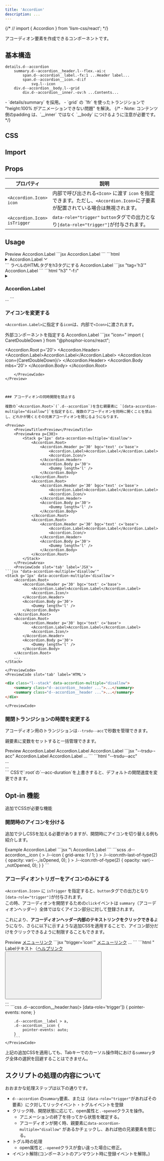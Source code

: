 ```yaml
---
title: 'Accordion'
description: ...
---
```



{/* // import { Accordion } from 'lism-css/react'; */}

アコーディオン要素を作成できるコンポーネントです。


## 基本構造
```pug
details.d--accordion
	summary.d--accordion__header.l--flex.-ai:c
		span.d--accordion__label.-fx:1 ...Header label...
		span.d--accordion__icon.-d:if
			svg.l--icon
	div.d--accordion__body.l--grid
		div.d--accordion__inner.-ov:h ...Contents...
```

<Note title='実装方法について' type='info'>
- `details/summary` を採用。
- `grid` の `1fr` を使ったトランジションで "height:100% がアニメーションできない問題" を解決。
	{/* - Note: コンテンツ側のpadding は、`__inner` ではなく `__body` につけるように注意が必要です。 */}
</Note>


## CSS

<EmbedCode dirPath='packages/lism-css' srcPath='src/components/Accordion/style.scss' />



## Import

<ImportPackage component='Accordion' script='accordion.js'/>


## Props

| プロパティ | 説明 | 
|---|---|
| <PropBadge>`<Accordion.Icon>`</PropBadge><br/>`icon` | 内部で呼び出される`<Icon>` に渡す `icon` を指定できます。ただし、`<Accordion.Icon>`に子要素が配置されている場合は無視されます。 |
| <PropBadge>`<Accordion.Icon>`</PropBadge><br/>`isTrigger` | <PropBadge type="attr">`data-role="trigger"`</PropBadge> `button`タグでの出力となり`[data-role="trigger"]`が付与されます。|



## Usage

<Preview>
	<PreviewTitle>Preview</PreviewTitle>
	<PreviewArea p='20'>
		<Accordion.Root p='20'>
			<Accordion.Header>
				<Accordion.Label>Accordion.Label</Accordion.Label>
				<Accordion.Icon/>
			</Accordion.Header>
			<Accordion.Body mbs='20'>
				<Dummy length='l' />
			</Accordion.Body>
		</Accordion.Root>
	</PreviewArea>
	<PreviewCode slot='tab' label='JSX'>
		```jsx
		<Accordion.Root p='20'>
			<Accordion.Header>
				<Accordion.Label>Accordion.Label</Accordion.Label>
				<Accordion.Icon/>
			</Accordion.Header>
			<Accordion.Body mbs='20'>
				<Dummy length='l' />
			</Accordion.Body>
		</Accordion.Root>
		```
	</PreviewCode>
	<PreviewCode slot='tab' label='HTML'>
```html
<details class="d--accordion -p:20">
	<summary class="d--accordion__header l--flex -ai:c">
		<span class="d--accordion__label -fx:1">Accordion.Label</span>
		<span class="d--accordion__icon -d:if">
			<svg xmlns="http://www.w3.org/2000/svg" viewBox="0 0 256 256" width="1em" height="1em" fill="currentColor" focusable="false" class="l--icon" aria-hidden="true"><path d="M216.49,104.49l-80,80a12,12,0,0,1-17,0l-80-80a12,12,0,0,1,17-17L128,159l71.51-71.52a12,12,0,0,1,17,17Z"></path></svg>
		</span>
	</summary>
	<div class="d--accordion__body l--grid -mbs:20">
		<div class="d--accordion__inner -ov:h">
			<p>Lorem ipsum...</p>
		</div>
	</div>
</details>
```
	</PreviewCode>
</Preview>

<Preview>
	<PreviewTitle>ラベルのHTMLタグをh3タグにする</PreviewTitle>
	<PreviewArea p='20'>
		<Accordion.Root p='30'>
			<Accordion.Header>
				<Accordion.Label tag='h3' f='inherit' fw='bold'>Accordion.Label</Accordion.Label>
				<Accordion.Icon/>
			</Accordion.Header>
			<Accordion.Body mbs='20'>
				<Dummy length='l' />
			</Accordion.Body>
		</Accordion.Root>
	</PreviewArea>
	<PreviewCode slot='tab' label='JSX'>
	```jsx "tag='h3'"
	<Accordion.Root p='20'>
		<Accordion.Header>
			<Accordion.Label tag='h3' f='inherit' fw='bold'>Accordion.Label</Accordion.Label>
			<Accordion.Icon/>
		</Accordion.Header>
		<Accordion.Body mbs='20'>
			<Dummy length='l' />
		</Accordion.Body>
	</Accordion.Root>
	```
	</PreviewCode>
	<PreviewCode slot='tab' label='HTML'>
	```html "h3" "-f:i"
	<details class="d--accordion -p:20">
		<summary class="d--accordion__header l--flex -ai:c">
			<h3 class="d--accordion__label -fx:1 -f:i -fw:bold">Accordion.Label</h3>
			...
	```
	</PreviewCode>
</Preview>


### アイコンを変更する

`<Accordion.Label>`に指定する`icon`は、内部で`<Icon>`に渡されます。

<Preview>
	<PreviewTitle>外部コンポーネントを指定する</PreviewTitle>
	<PreviewArea p='20'>
		<Accordion.Root p='20'>
			<Accordion.Header>
				<Accordion.Label>Accordion.Label</Accordion.Label>
				<Accordion.Icon icon={CaretDoubleDown}/>
			</Accordion.Header>
			<Accordion.Body mbs='20'>
				<Dummy length='l' />
			</Accordion.Body>
		</Accordion.Root>
	</PreviewArea>
	<PreviewCode>
```jsx "icon="
import { CaretDoubleDown } from "@phosphor-icons/react";

<Accordion.Root p='20'>
	<Accordion.Header>
		<Accordion.Label>Accordion.Label</Accordion.Label>
		<Accordion.Icon icon={CaretDoubleDown}/>
	</Accordion.Header>
	<Accordion.Body mbs='20'>
		<Dummy length='l' />
	</Accordion.Body>
</Accordion.Root>
```
	</PreviewCode>
</Preview>



### アコーディオンの同時開閉を禁止する

複数の`<Accordion.Root>`(`.d--accordion`)を含む親要素に `[data-accordion-multiple="disallow"]`を指定すると、複数のアコーディオンを同時に開くことを禁止し、どれかが開くとその兄弟アコーディオンを閉じるようになります。

<Preview>
	<PreviewTitle>Preview</PreviewTitle>
	<PreviewArea p={30}>
		<Stack g='1px' data-accordion-multiple='disallow'>
			<Accordion.Root>
				<Accordion.Header p='30' bgc='text' c='base'>
					<Accordion.Label>Accordion.Label</Accordion.Label>
					<Accordion.Icon/>
				</Accordion.Header>
				<Accordion.Body p='30'>
					<Dummy length='l' />
				</Accordion.Body>
			</Accordion.Root>
			<Accordion.Root>
				<Accordion.Header p='30' bgc='text' c='base'>
					<Accordion.Label>Accordion.Label</Accordion.Label>
					<Accordion.Icon/>
				</Accordion.Header>
				<Accordion.Body p='30'>
					<Dummy length='l' />
				</Accordion.Body>
			</Accordion.Root>
			<Accordion.Root>
				<Accordion.Header p='30' bgc='text' c='base'>
					<Accordion.Label>Accordion.Label</Accordion.Label>
					<Accordion.Icon/>
				</Accordion.Header>
				<Accordion.Body p='30'>
					<Dummy length='l' />
				</Accordion.Body>
			</Accordion.Root>
		</Stack>
	</PreviewArea>
	<PreviewCode slot='tab' label='JSX'>
```jsx "data-accordion-multiple='disallow'"
<Stack g='1px' data-accordion-multiple='disallow'>
	<Accordion.Root>
		<Accordion.Header p='30' bgc='text' c='base'>
			<Accordion.Label>Accordion.Label</Accordion.Label>
			<Accordion.Icon/>
		</Accordion.Header>
		<Accordion.Body p='30'>
			<Dummy length='l' />
		</Accordion.Body>
	</Accordion.Root>
	<Accordion.Root>
		<Accordion.Header p='30' bgc='text' c='base'>
			<Accordion.Label>Accordion.Label</Accordion.Label>
			<Accordion.Icon/>
		</Accordion.Header>
		<Accordion.Body p='30'>
			<Dummy length='l' />
		</Accordion.Body>
	</Accordion.Root>
	...
</Stack>
```
	</PreviewCode>
	<PreviewCode slot='tab' label='HTML'>
```html "data-accordion-multiple=\"disallow\""
<div class="l--stack" data-accordion-multiple="disallow">
	<summary class="d--accordion__header ...">...</summary>
	<summary class="d--accordion__header ...">...</summary>
</div>
```
	</PreviewCode>
</Preview>


### 開閉トランジションの時間を変更する

アコーディオン用のトランジションは`--trsdu--acc`で秒数を管理できます。

親要素に変数をセットすると一括管理できます。

<Preview>
	<PreviewTitle>Preview</PreviewTitle>
	<PreviewArea p='30'>
		<Stack g='30' style={{'--trsdu--acc': '.2s'}}>
			<Accordion.Root bgc='base-2' bxsh='1' bdrs='3'>
				<Accordion.Header p='30'>
					<Accordion.Label>Accordion.Label</Accordion.Label>
					<Accordion.Icon/>
				</Accordion.Header>
				<Accordion.Body p='30' bd='t' bdc='divider'>
					<Dummy length='l' />
				</Accordion.Body>
			</Accordion.Root>
			<Accordion.Root bgc='base-2' bxsh='1' bdrs='3'>
				<Accordion.Header p='30'>
					<Accordion.Label>Accordion.Label</Accordion.Label>
					<Accordion.Icon/>
				</Accordion.Header>
				<Accordion.Body p='30' bd='t' bdc='divider'>
					<Dummy length='l' />
				</Accordion.Body>
			</Accordion.Root>
			<Accordion.Root bgc='base-2' bxsh='1' bdrs='3'>
				<Accordion.Header p='30'>
					<Accordion.Label>Accordion.Label</Accordion.Label>
					<Accordion.Icon/>
				</Accordion.Header>
				<Accordion.Body  p='30' bd='t' bdc='divider'>
					<Dummy length='l' />
				</Accordion.Body>
			</Accordion.Root>
		</Stack>
	</PreviewArea>
	<PreviewCode slot='tab' label='JSX'>
		```jsx "--trsdu--acc"
		<Stack g='30' style={{'--trsdu--acc': '.2s'}}>
			<Accordion.Root bgc='base-2' bxsh='1' bdrs='3'>
				<Accordion.Header p='30'>
					<Accordion.Label>Accordion.Label</Accordion.Label>
					<Accordion.Icon/>
				</Accordion.Header>
				<Accordion.Body p='30' bd='t' bdc='divider'>
					<Dummy length='l' />
				</Accordion.Body>
			</Accordion.Root>
			<Accordion.Root bgc='base-2' bxsh='1' bdrs='3'>
				<Accordion.Header p='30'>
					<Accordion.Label>Accordion.Label</Accordion.Label>
					<Accordion.Icon/>
				</Accordion.Header>
				<Accordion.Body p='30' bd='t' bdc='divider'>
					<Dummy length='l' />
				</Accordion.Body>
			</Accordion.Root>
			...
		</Stack>
		```
	</PreviewCode>
<PreviewCode slot='tab' label='HTML'>
```html "--trsdu--acc"
<div class="l--stack -g:30" style="--trsdu--acc">
	<summary class="d--accordion__header ...">...</summary>
	<summary class="d--accordion__header ...">...</summary>
</div>
```
</PreviewCode>
</Preview>


<Callout type='info'>
CSSで`:root`の`--acc-duration`を上書きすると、デフォルトの開閉速度を変更できます。
</Callout>




## Opt-in 機能

追加でCSSが必要な機能

### 開閉時のアイコンを分ける

追加で少しCSSを加える必要がありますが、開閉時にアイコンを切り替える例も紹介します。

<Preview>
	<PreviewTitle>Example</PreviewTitle>
	<PreviewArea>
		<Accordion.Root p='20'>
			<Accordion.Header>
				<Accordion.Label>Accordion.Label</Accordion.Label>
				<Accordion.Icon>
					<Icon trs icon={{as:Plus, weight:'bold'}} />
					<Icon trs icon={{as:Minus, weight:'bold'}} />
				</Accordion.Icon>
			</Accordion.Header>
			<Accordion.Body mbs='20'>
				<Dummy length='l' />
			</Accordion.Body>
		</Accordion.Root>
	</PreviewArea>
	<PreviewCode slot='tab' label='JSX'>
		```jsx "\<Icon "
		<Accordion.Root p='20'>
			<Accordion.Header>
				<Accordion.Label>Accordion.Label</Accordion.Label>
				<Accordion.Icon>
					<Icon icon={{as:Plus, weight:'bold'}} />
					<Icon icon={{as:Minus, weight:'bold'}} />
				</Accordion.Icon>
			</Accordion.Header>
			<Accordion.Body mbs='20'>
				<Dummy length='l' />
			</Accordion.Body>
		</Accordion.Root>
		```
	</PreviewCode>
	<PreviewCode slot='tab' label='追加CSS'>
```scss
.d--accordion__icon {
	> .l--icon {
		grid-area: 1 / 1;
	}
	> .l--icon:nth-last-of-type(2) {
		opacity: var(--_isOpened, 0);
	}
	> .l--icon:nth-of-type(2) {
		opacity: var(--_notOpened, 0);
	}
}
```
	</PreviewCode>
</Preview>




### アコーディオントリガーをアイコンのみにする

`<Accordion.Icon>` に `isTrigger` を指定すると、`button`タグでの出力となり`[data-role="trigger"]`が付与されます。  
この時、アコーディオンを開閉するための`click`イベントは `summary`（アコーディオンヘッダー）全体ではなくアイコン部分に対して登録されます。

<IconBadge type='point' /> これにより、**アコーディオンヘッダー内部のテキストリンクをクリックできる**ようになり、さらに以下に示すような追加CSSを適用することで、アイコン部分だけをクリックできるように制限することもできます。

<Preview>
	<PreviewTitle>Preview</PreviewTitle>
	<PreviewArea p='20'>
		<Accordion.Root p='20'>
			<Accordion.Header trigger='icon'>
				<Accordion.Label><a href="#acc-innerlink">メニューリンク</a></Accordion.Label>
				<Accordion.Icon isTrigger bd bdrs='1' bgc='inherit' p='10' />
			</Accordion.Header>
			<Accordion.Body mbs='20'>
				<Dummy />
			</Accordion.Body>
		</Accordion.Root>
	</PreviewArea>
	<PreviewCode slot='tab' label='JSX'>
		```jsx "trigger='icon'"
		<Accordion.Root p='20'>
			<Accordion.Header trigger='icon'>
				<Accordion.Label><a href="#acc-innerlink">メニューリンク</a></Accordion.Label>
				<Accordion.Icon isTrigger bd bdrs='1' bgc='inherit' p='10' />
			</Accordion.Header>
			<Accordion.Body mbs='20'>...</Accordion.Body>
		</Accordion.Root>
		```
	</PreviewCode>
	<PreviewCode slot='tab' label='HTML'>
```html "<button" "data-role=\"trigger\""
<details class="d--accordion -p:20">
	<summary class="d--accordion__header l--flex -ai:c">
		<span class="d--accordion__label -fx:1">Labelテキスト（<a href="#acc-innerlink">ヘルプリンク</a></span>
		<button class="d--accordion__icon -d:ig -bd: -bdrs:1 -bgc:inherit -p:10" data-role="trigger">
			<svg class="l--icon"...>...</svg>
		</button>
	</summary>
	<div class="d--accordion__body l--grid -mbs:20">
		<div class="d--accordion__inner -ov:h">...</div>
	</div>
</details>
```
	</PreviewCode>
	<PreviewCode slot='tab' label='追加CSS'>
		```css
		.d--accordion__header:has(> [data-role='trigger']) {
			pointer-events: none;
		}

		.d--accordion__label > a,
		.d--accordion__icon {
			pointer-events: auto;
		}
		```
	</PreviewCode>
</Preview>


<IconBadge type='warning' /> 上記の追加CSSを適用しても、Tabキーでのカーソル操作時における`summary`タグ全体の選択を回避することはできません。



## スクリプトの処理の内容について

おおまかな処理ステップは以下の通りです。

- `d--accordion` の`summary`要素、または（`data-role="trigger"`があればその要素）にク対してリックイベント・トグルイベントを登録
- クリック時、開閉状態に応じて、open属性と`.-opened`クラスを操作。
    - アニメーションの終了を待ってから状態を確定する。
	- アコーディオンが開く時、親要素に`data-accordion-multiple="disallow"` があるかチェックし、あれば他の兄弟要素を閉じる。
- トグル時の処理
    - open属性と`.-opened`クラスが食い違った場合に修正。
- イベント解除(コンポーネントのアンマウント時に登録イベントを解除。)
